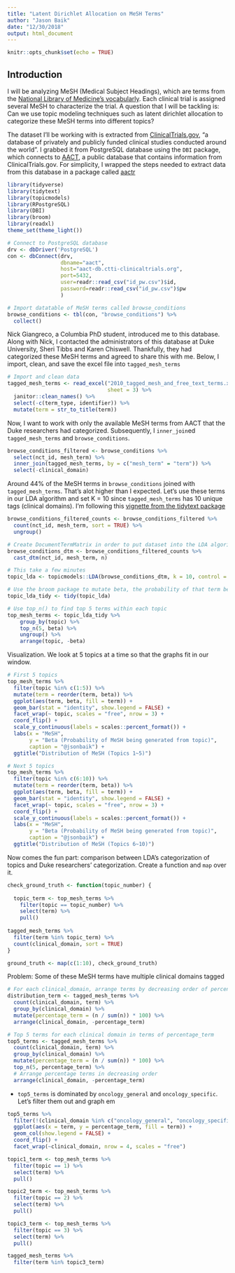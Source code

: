 ```yaml
---
title: "Latent Dirichlet Allocation on MeSH Terms"
author: "Jason Baik"
date: "12/30/2018"
output: html_document
---
```


```r
knitr::opts_chunk$set(echo = TRUE)
```

## Introduction

I will be analyzing MeSH (Medical Subject Headings), which are terms from the [National Library of Medicine's vocabularly](http://research.library.gsu.edu/c.php?g=115556&p=753156). Each clinical trial is assigned several MeSH to characterize the trial. A question that I will be tackling is: Can we use topic modeling techniques such as latent dirichlet allocation to categorize these MeSH terms into different topics?   

The dataset I'll be working with is extracted from [ClinicalTrials.gov](https://clinicaltrials.gov/), "a database of privately and publicly funded clinical studies conducted around the world". I grabbed it from PostgreSQL database using the `DBI` package, which connects to [AACT](https://aact.ctti-clinicaltrials.org/), a public database that contains information from ClinicalTrials.gov. For simplicity, I wrapped the steps needed to extract data from this database in a package called [aactr](https://github.com/jasonbaik94/aactr)

```r
library(tidyverse)
library(tidytext)
library(topicmodels)
library(RPostgreSQL)
library(DBI)
library(broom)
library(readxl)
theme_set(theme_light())

# Connect to PostgreSQL database
drv <- dbDriver('PostgreSQL')
con <- dbConnect(drv, 
                 dbname="aact",
                 host="aact-db.ctti-clinicaltrials.org", 
                 port=5432,
                 user=readr::read_csv("id_pw.csv")$id, 
                 password=readr::read_csv("id_pw.csv")$pw
                 )

# Import datatable of MeSH terms called browse_conditions
browse_conditions <- tbl(con, "browse_conditions") %>% 
  collect()
```

Nick Giangreco, a Columbia PhD student, introduced me to this database. Along with Nick, I contacted the administrators of this database at Duke University, Sheri Tibbs and Karen Chiswell. Thankfully, they had categorized these MeSH terms and agreed to share this with me. Below, I import, clean, and save the excel file into `tagged_mesh_terms`

```r
# Import and clean data
tagged_mesh_terms <- read_excel("2010_tagged_mesh_and_free_text_terms.xlsx",
                                sheet = 3) %>%
  janitor::clean_names() %>% 
  select(-c(term_type, identifier)) %>% 
  mutate(term = str_to_title(term))
```


Now, I want to work with only the available MeSH terms from AACT that the Duke researchers had categorized. Subsequently, I `inner_join`ed `tagged_mesh_terms` and `browse_conditions`.
```r
browse_conditions_filtered <- browse_conditions %>%
  select(nct_id, mesh_term) %>% 
  inner_join(tagged_mesh_terms, by = c("mesh_term" = "term")) %>% 
  select(-clinical_domain) 
```

Around 44% of the MeSH terms in `browse_conditions` joined with `tagged_mesh_terms`. That's alot higher than I expected. Let's use these terms in our LDA algorithm and set K = 10 since `tagged_mesh_terms` has 10 unique tags (clinical domains). I'm following this [vignette from the tidytext package](https://cran.r-project.org/web/packages/tidytext/vignettes/topic_modeling.html)

```r
browse_conditions_filtered_counts <- browse_conditions_filtered %>% 
  count(nct_id, mesh_term, sort = TRUE) %>% 
  ungroup()

# Create DocumentTermMatrix in order to put dataset into the LDA algorithm from the topicmodels package
browse_conditions_dtm <- browse_conditions_filtered_counts %>% 
  cast_dtm(nct_id, mesh_term, n)

# This take a few minutes
topic_lda <- topicmodels::LDA(browse_conditions_dtm, k = 10, control = list(seed = 1234))

# Use the broom package to mutate beta, the probability of that term being generated from that topic.
topic_lda_tidy <- tidy(topic_lda)

# Use top_n() to find top 5 terms within each topic
top_mesh_terms <- topic_lda_tidy %>% 
    group_by(topic) %>% 
    top_n(5, beta) %>% 
    ungroup() %>% 
    arrange(topic, -beta)
```


Visualization. We look at 5 topics at a time so that the graphs fit in our window.
```r
# First 5 topics
top_mesh_terms %>%
  filter(topic %in% c(1:5)) %>% 
  mutate(term = reorder(term, beta)) %>% 
  ggplot(aes(term, beta, fill = term)) +
  geom_bar(stat = "identity", show.legend = FALSE) +
  facet_wrap(~ topic, scales = "free", nrow = 3) +
  coord_flip() +
  scale_y_continuous(labels = scales::percent_format()) +
  labs(x = "MeSH",
       y = "Beta (Probability of MeSH being generated from topic)",
       caption = "@jsonbaik") +
  ggtitle("Distribution of MeSH (Topics 1~5)")
```

```r
# Next 5 topics
top_mesh_terms %>%
  filter(topic %in% c(6:10)) %>% 
  mutate(term = reorder(term, beta)) %>% 
  ggplot(aes(term, beta, fill = term)) +
  geom_bar(stat = "identity", show.legend = FALSE) +
  facet_wrap(~ topic, scales = "free", nrow = 3) +
  coord_flip() +
  scale_y_continuous(labels = scales::percent_format()) +
  labs(x = "MeSH",
       y = "Beta (Probability of MeSH being generated from topic)",
       caption = "@jsonbaik") +
  ggtitle("Distribution of MeSH (Topics 6~10)")

```

Now comes the fun part: comparison between LDA's categorization of topics and Duke researchers' categorization. 
Create a function and `map` over it.
```r
check_ground_truth <- function(topic_number) {
  
  topic_term <- top_mesh_terms %>% 
    filter(topic == topic_number) %>% 
    select(term) %>% 
    pull()
  
tagged_mesh_terms %>%
  filter(term %in% topic_term) %>% 
  count(clinical_domain, sort = TRUE)
}
```

```r
ground_truth <- map(c(1:10), check_ground_truth)
```

Problem: Some of these MeSH terms have multiple clinical domains tagged

```r
# For each clinical_domain, arrange terms by decreasing order of percentage_term
distribution_term <- tagged_mesh_terms %>%
  count(clinical_domain, term) %>% 
  group_by(clinical_domain) %>% 
  mutate(percentage_term = (n / sum(n)) * 100) %>% 
  arrange(clinical_domain, -percentage_term)
```

```r
# Top 5 terms for each clinical domain in terms of percentage_term 
top5_terms <- tagged_mesh_terms %>%
  count(clinical_domain, term) %>% 
  group_by(clinical_domain) %>% 
  mutate(percentage_term = (n / sum(n)) * 100) %>% 
  top_n(5, percentage_term) %>% 
  # Arrange percentage terms in decreasing order
  arrange(clinical_domain, -percentage_term)
```


* `top5_terms` is dominated by `oncology_general` and `oncology_specific`. Let's filter them out and graph em

```r
top5_terms %>% 
  filter(!(clinical_domain %in% c("oncology_general", "oncology_specific"))) %>% 
  ggplot(aes(x = term, y = percentage_term, fill = term)) +
  geom_col(show.legend = FALSE) +
  coord_flip() +
  facet_wrap(~clinical_domain, nrow = 4, scales = "free")
```

```r
topic1_term <- top_mesh_terms %>% 
  filter(topic == 1) %>% 
  select(term) %>% 
  pull()

topic2_term <- top_mesh_terms %>% 
  filter(topic == 2) %>% 
  select(term) %>% 
  pull()

topic3_term <- top_mesh_terms %>% 
  filter(topic == 3) %>% 
  select(term) %>% 
  pull()
```

```r
tagged_mesh_terms %>%
  filter(term %in% topic3_term)  
  
  
```

